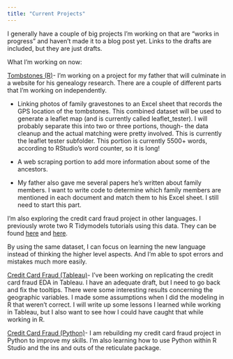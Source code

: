 ```yaml
---
title: "Current Projects"
---
```


I generally have a couple of big projects I'm working on that are "works in progress" and haven't made it to a blog post yet. Links to the drafts are included, but they are just drafts.

What I'm working on now:

[Tombstones (R)](https://github.com/lsinks/tombstone)- I'm working on a project for my father that will culminate in a website for his genealogy research. There are a couple of different parts that I'm working on independently.

-   Linking photos of family gravestones to an Excel sheet that records the GPS location of the tombstones. This combined dataset will be used to generate a leaflet map (and is currently called leaflet_tester). I will probably separate this into two or three portions, though- the data cleanup and the actual matching were pretty involved. This is currently the leaflet tester subfolder. This portion is currently 5500+ words, according to RStudio's word counter, so it is long!

-   A web scraping portion to add more information about some of the ancestors.

-   My father also gave me several papers he's written about family members. I want to write code to determine which family members are mentioned in each document and match them to his Excel sheet. I still need to start this part.

I'm also exploring the credit card fraud project in other languages. I previously wrote two R Tidymodels tutorials using this data. They can be found [here](https://lsinks.github.io/posts/2023-04-11-credit-card-fraud/fraud_tutorial.html) and [here](https://lsinks.github.io/posts/2023-04-10-tidymodels/tidymodels_tutorial.html).

By using the same dataset, I can focus on learning the new language instead of thinking the higher level aspects. And I'm able to spot errors and mistakes much more easily.

[Credit Card Fraud (Tableau)](https://public.tableau.com/views/ExploratoryDataAnalysisofCreditCardFraud/Overview?:language=en-US&:display_count=n&:origin=viz_share_link)- I've been working on replicating the credit card fraud EDA in Tableau. I have an adequate draft, but I need to go back and fix the tooltips. There were some interesting results concerning the geographic variables. I made some assumptions when I did the modeling in R that weren't correct. I will write up some lessons I learned while working in Tableau, but I also want to see how I could have caught that while working in R.

[Credit Card Fraud (Python)](https://github.com/lsinks/Credit-Card-Fraud-Python)- I am rebuilding my credit card fraud project in Python to improve my skills. I'm also learning how to use Python within R Studio and the ins and outs of the reticulate package.
